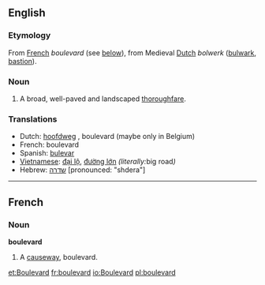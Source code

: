 ==English==

===Etymology===
From [[French]] ''boulevard'' (see [[Boulevard#French|below]]), from Medieval [[Dutch]] ''bolwerk'' ([[bulwark]], [[bastion]]).

===Noun===
{{en-noun-reg}}

# A broad, well-paved and landscaped [[thoroughfare]].

===Translations===
*Dutch: [[hoofdweg]] {{m}}, boulevard {{m}} (maybe only in Belgium)
*French: boulevard {{m}}
*Spanish: [[bulevar]] {{m}}
*[[Vietnamese]]: [[đại lộ]], [[đường lớn]] ''(literally: ''big road'')''
*Hebrew: [[שדרה]] [pronounced: "shdera"] {{f}}
----

==French==
===Noun===
'''boulevard''' {{m}}
# A [[causeway]], boulevard.

[[et:Boulevard]]
[[fr:boulevard]]
[[io:Boulevard]]
[[pl:boulevard]]